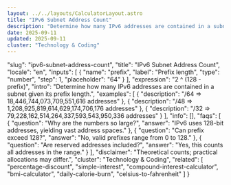 ```yaml
---
layout: ../../layouts/CalculatorLayout.astro
title: "IPv6 Subnet Address Count"
description: "Determine how many IPv6 addresses are contained in a subnet given its prefix length."
date: 2025-09-11
updated: 2025-09-11
cluster: "Technology & Coding"
---
```


  "slug": "ipv6-subnet-address-count",
  "title": "IPv6 Subnet Address Count",
  "locale": "en",
  "inputs": [
    {
      "name": "prefix",
      "label": "Prefix length",
      "type": "number",
      "step": 1,
      "placeholder": "64"
    }
  ],
  "expression": "2 ^ (128 - prefix)",
  "intro": "Determine how many IPv6 addresses are contained in a subnet given its prefix length.",
  "examples": [
    {
      "description": "/64 ⇒ 18,446,744,073,709,551,616 addresses"
    },
    {
      "description": "/48 ⇒ 1,208,925,819,614,629,174,706,176 addresses"
    },
    {
      "description": "/32 ⇒ 79,228,162,514,264,337,593,543,950,336 addresses"
    }
  ],
  "info": [],
  "faqs": [
    {
      "question": "Why are the numbers so large?",
      "answer": "IPv6 uses 128-bit addresses, yielding vast address spaces."
    },
    {
      "question": "Can prefix exceed 128?",
      "answer": "No, valid prefixes range from 0 to 128."
    },
    {
      "question": "Are reserved addresses included?",
      "answer": "Yes, this counts all addresses in the range."
    }
  ],
  "disclaimer": "Theoretical counts; practical allocations may differ.",
  "cluster": "Technology & Coding",
  "related": [
    "percentage-discount",
    "simple-interest",
    "compound-interest-calculator",
    "bmi-calculator",
    "daily-calorie-burn",
    "celsius-to-fahrenheit"
  ]
}

<Calculator schema={schema} />
